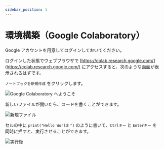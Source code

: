 ```yaml
---
sidebar_position: 1
---
```


# 環境構築（Google Colaboratory）

Google アカウントを用意してログインしておいてください。

ログインした状態でウェブブラウザで [https://colab.research.google.com/](https://colab.research.google.com/) にアクセスすると、次のような画面が表示されるはずです。

`ノートブックを新規作成` をクリックします。

![Google Colaboratory へようこそ](./getting-started.jpg)

新しいファイルが開いたら、コードを書くことができます。

![新規ファイル](./new-file.jpg)

セルの中に `print("Hello World!")` のように書いて、`Ctrlキー` と `Enterキー` を同時に押すと、実行させることができます。

![実行後](./run.jpg)
